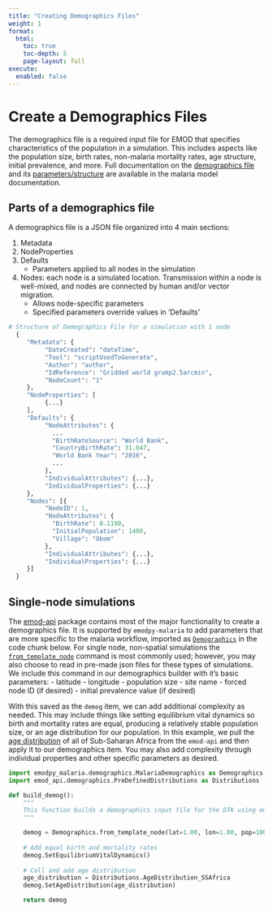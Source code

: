 ```yaml
---
title: "Creating Demographics Files"
weight: 1
format: 
  html:
    toc: true
    toc-depth: 5
    page-layout: full
execute: 
  enabled: false 
---
```


# Create a Demographics Files 

The demographics file is a required input file for EMOD that specifies characteristics of the population in a simulation. This includes aspects like the population size, birth rates, non-malaria mortality rates, age structure, initial prevalence, and more. Full documentation on the [demographics file](https://docs.idmod.org/projects/emod-malaria/en/latest/software-demographics.html) and its [parameters/structure](https://docs.idmod.org/projects/emod-malaria/en/latest/parameter-demographics.html) are available in the malaria model documentation.

## Parts of a demographics file

A demographics file is a JSON file organized into 4 main sections:

1.  Metadata
2.  NodeProperties
3.  Defaults
    -   Parameters applied to all nodes in the simulation
4.  Nodes: each node is a simulated location. Transmission within a node is well-mixed, and nodes are connected by human and/or vector migration.
    -   Allows node-specific parameters
    -   Specified parameters override values in 'Defaults'

```python
# Structure of Demographics File for a simulation with 1 node
  {
     "Metadata": {
          "DateCreated": "dateTime",
          "Tool": "scriptUsedToGenerate",
          "Author": "author",
          "IdReference": "Gridded world grump2.5arcmin",
          "NodeCount": "1"
     },
     "NodeProperties": [
          {...}
     ],
     "Defaults": {
          "NodeAttributes": {
            ...
            "BirthRateSource": "World Bank",
            "CountryBirthRate": 31.047,
            "World Bank Year": "2016",
            ...
          },
          "IndividualAttributes": {...},
          "IndividualProperties": {...}
     },
     "Nodes": [{
          "NodeID": 1,
          "NodeAttributes": {
            "BirthRate": 0.1190,
            "InitialPopulation": 1400,
            "Village": "Obom"
          },
          "IndividualAttributes": {...},
          "IndividualProperties": {...}
     }]
  }
```

## Single-node simulations

The [emod-api](https://docs.idmod.org/projects/emod-api/en/latest/emod_api.demographics.html) package contains most of the major functionality to create a demographics file. It is supported by `emodpy-malaria` to add parameters that are more specific to the malaria workflow, imported as [`Demographics`](https://docs.idmod.org/projects/emodpy-malaria/en/latest/emodpy_malaria.demographics.MalariaDemographics.html/github.com/numalariamodeling/emodpy-malaria/blob/main/emodpy_malaria/demographics/MalariaDemographics.py) in the code chunk below. For single node, non-spatial simulations the [`from_template_node`](https://docs.idmod.org/projects/emodpy-malaria/en/latest/emodpy_malaria.demographics.MalariaDemographics.html#emodpy_malaria.demographics.MalariaDemographics.from_template_node) command is most commonly used; however, you may also choose to read in pre-made json files for these types of simulations. We include this command in our demographics builder with it's basic parameters:
    - latitude
    - longitude
    - population size
    - site name
    - forced node ID (if desired)
    - initial prevalence value (if desired)
    
With this saved as the `demog` item, we can add additional complexity as needed. This may include things like setting equilibrium vital dynamics so birth and mortality rates are equal, producing a relatively stable population size, or an age distribution for our population. In this example, we pull the [age distribution](https://github.com/numalariamodeling/emod-api/blob/master/emod_api/demographics/PreDefinedDistributions.py) of all of Sub-Saharan Africa from the `emod-api` and then apply it to our demographics item. You may also add complexity through individual properties and other specific parameters as desired.

```python
import emodpy_malaria.demographics.MalariaDemographics as Demographics
import emod_api.demographics.PreDefinedDistributions as Distributions

def build_demog():
    """
    This function builds a demographics input file for the DTK using emod_api.
    """

    demog = Demographics.from_template_node(lat=1.00, lon=1.00, pop=1000, name="Example_Site_Name", forced_id=1, init_prev=0.1)
    
    # Add equal birth and mortality rates
    demog.SetEquilibriumVitalDynamics()
    
    # Call and add age distribution
    age_distribution = Distributions.AgeDistribution_SSAfrica
    demog.SetAgeDistribution(age_distribution)

    return demog
```
